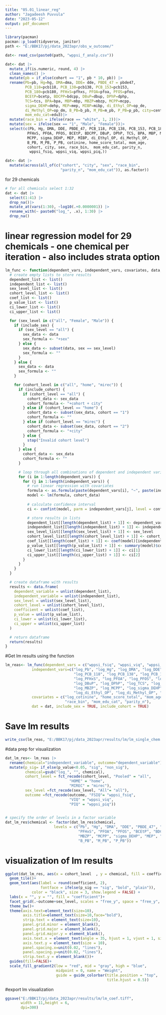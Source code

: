 ```yaml
---
title: "05.01_linear_reg"
author: "Jagadeesh Puvvula"
date: "2023-05-12"
output: pdf_document
---
```


```r
library(pacman)
pacman::p_load(tidyverse, janitor)
path <- "E:/BBK17/pj/data_2023apr/obs_w_outcome/"

dat<- read_csv(paste0(path, "wppsi_f_analy.csv"))
```

```r
dat<- dat |>
  mutate_if(is.numeric, round, 4) |>
  clean_names() |>
  mutate(pb = if_else(cohort == "1", pb * 10, pb)) |>
  rename(Pb=pb, Hg=hg, DMA=dma, DDE= dde, PBDE_47 = pbde47,
         PCB_118=pcb118, PCB_138=pcb138, PCB_153=pcb153,
         PCB_180=pcb180, PFHxS=pfhxs, PFOA=pfoa, PFOS=pfos,
         BCEtP=bcetp, BDCPP=bdcpp, DBuP=dbup, DPhP=dphp,
         TCS=tcs, BPA=bpa, MBP=mbp, MBZP=mbzp, MCPP=mcpp,
         sigma_DEHP=dehp, MEP=mep, MIBP=mibp, di_Ethyl_OP=op_de,
         di_Methyl_OP=op_dm, B_PB=b_pb, M_PB=m_pb, P_PB=p_pb, city=center,
         mom_edu_cat=edu3)|>
  mutate(race_bin = ifelse(race == "white", 1, 2))|>
  mutate(sex = ifelse(sex == "1", "Male", "Female"))|>
  select(c(Pb, Hg, DMA, DDE, PBDE_47, PCB_118, PCB_138, PCB_153, PCB_180,
          PFHxS, PFOA, PFOS, BCEtP, BDCPP, DBuP, DPhP, TCS, BPA, MBP, MBZP,
          MCPP, sigma_DEHP, MEP, MIBP, di_Ethyl_OP, di_Methyl_OP, 
          B_PB, M_PB, P_PB, cotinine, home_score_total, mom_age, 
          cohort, city, sex, race_bin,  mom_edu_cat, parity_n, 
           wppsi_fsiq, wppsi_viq, wppsi_piq,))

dat<- dat |> 
  mutate(across(all_of(c("cohort", "city", "sex", "race_bin", 
                         "parity_n", "mom_edu_cat")), as.factor))

```

for 29 chemicals
```r
# for all chemicals select 1:32
dat <- dat |>
  select(1:41) |>
  drop_na()|>
  mutate_at(vars(1:30), ~log10(.+0.0000001)) |>
  rename_with(~ paste0("log_", .x), 1:30) |>
  drop_na()
```

# linear regression model for 29 chemicals - one chemical per iteration - also includes strata option
```r
lm_func <- function(dependent_vars, independent_vars, covariates, data, include_sex = TRUE, include_cohort = TRUE, conf_level = 0.95) {
  # create empty lists to store results
  dependent_list <- list()
  independent_list <- list()
  sex_level_list <- list()
  cohort_level_list <- list()
  coef_list <- list()
  p_value_list <- list()
  ci_lower_list <- list()
  ci_upper_list <- list()

  for (sex_level in c("all", "Female", "Male")) {
    if (include_sex) {
      if (sex_level == "all") {
        sex_data <- data
        sex_formula <- "+sex"
      } else {
        sex_data <- subset(data, sex == sex_level)
        sex_formula <- ""
      }
    } else {
      sex_data <- data
      sex_formula <- ""
    }

    for (cohort_level in c("all", "home", "mirec")) {
      if (include_cohort) {
        if (cohort_level == "all") {
          cohort_data <- sex_data
          cohort_formula <- "+cohort + city"
        } else if (cohort_level == "home") {
          cohort_data <- subset(sex_data, cohort == "1")
          cohort_formula <- ""
        } else if (cohort_level == "mirec") {
          cohort_data <- subset(sex_data, cohort == "2")
          cohort_formula <- "+city"
        } else {
          stop("Invalid cohort level")
        }
      } else {
        cohort_data <- sex_data
        cohort_formula <- ""
      }

      # loop through all combinations of dependent and independent variables
      for (i in 1:length(dependent_vars)) {
        for (j in 1:length(independent_vars)) {
          # run linear regression with covariates
          formula <- as.formula(paste(dependent_vars[i], "~", paste(independent_vars[j], "+log_cotinine+home_score_total+mom_age+race_bin+mom_edu_cat+parity_n", sex_formula, cohort_formula)))
          model <- lm(formula, cohort_data)
          
          # calculate confidence interval
          ci <- confint(model, parm = independent_vars[j], level = conf_level)

          # store results in lists
          dependent_list[[length(dependent_list) + 1]] <- dependent_vars[i]
          independent_list[[length(independent_list) + 1]] <- independent_vars[j]
          sex_level_list[[length(sex_level_list) + 1]] <- sex_level
          cohort_level_list[[length(cohort_level_list) + 1]] <- cohort_level
          coef_list[[length(coef_list) + 1]] <- coef(model)[independent_vars[j]]
          p_value_list[[length(p_value_list) + 1]] <- summary(model)$coefficients[independent_vars[j], 4]
          ci_lower_list[[length(ci_lower_list) + 1]] <- ci[1]
          ci_upper_list[[length(ci_upper_list) + 1]] <- ci[2]
        }
      }
    }
  }

  # create dataframe with results
  results <- data.frame(
    dependent_variable = unlist(dependent_list),
    independent_variable = unlist(independent_list),
    sex_level = unlist(sex_level_list),
    cohort_level = unlist(cohort_level_list),
    coefficient = unlist(coef_list),
    p_value = unlist(p_value_list),
    ci_lower = unlist(ci_lower_list),
    ci_upper = unlist(ci_upper_list)
  )

  # return dataframe
  return(results)
}
```

#Get lm results using the function
```r
lm_reas<- lm_func(dependent_vars = c("wppsi_fsiq", "wppsi_viq", "wppsi_piq"),
            independent_vars=c("log_Pb", "log_Hg", "log_DMA", "log_DDE", "log_PBDE_47",
                               "log_PCB_118", "log_PCB_138", "log_PCB_153", "log_PCB_180", 
                               "log_PFHxS", "log_PFOA", "log_PFOS", "log_BCEtP", "log_BDCPP",
                               "log_DBuP", "log_DPhP", "log_TCS", "log_BPA", "log_MBP",
                               "log_MBZP", "log_MCPP", "log_sigma_DEHP", "log_MEP", "log_MIBP",
                               "log_di_Ethyl_OP", "log_di_Methyl_OP", "log_B_PB", "log_M_PB", "log_P_PB"),
            covariates = c("log_cotinine", "home_score_total", "mom_age", "cohort", "city", "sex",
                           "race_bin", "mom_edu_cat", "parity_n"),
            dat = dat, include_sex = TRUE, include_cohort = TRUE)
```

# Save lm results
```r
write_csv(lm_reas, "E:/BBK17/pj/data_2023apr/results/lm/lm_single_chem.csv")
```

#data prep for visualization
```r
dat_lm_res<- lm_reas |>
  rename(chemical="independent_variable", outcome="dependent_variable")|>
  mutate(p_sig= if_else(p_value<0.05, "sig", "non_sig"),
         chemical=gsub("log_", "", chemical),
         cohort_level = fct_recode(cohort_level, "Pooled" = "all",
                             "HOME" = "home",
                             "MIREC" = "mirec"),
         sex_level =fct_recode(sex_level, "All"= "all"),
         outcome =fct_recode(outcome, "FSIQ"= "wppsi_fsiq",
                             "VIQ" = "wppsi_viq",
                             "PIQ" = "wppsi_piq"))
  

# specify the order of levels in a factor variable
dat_lm_res$chemical <- factor(dat_lm_res$chemical,
                      levels = c("Pb", "Hg", "DMA", "DDE", "PBDE_47", "PCB_118", "PCB_138", "PCB_153", "PCB_180",
                                 "PFHxS", "PFOA", "PFOS", "BCEtP", "BDCPP", "DBuP", "DPhP", "TCS", "BPA", "MBP",
                                 "MBZP", "MCPP", "sigma_DEHP", "MEP", "MIBP", "di_Ethyl_OP", "di_Methyl_OP", 
                                 "B_PB", "M_PB", "P_PB"))
```


# visualization of lm results
```r
ggplot(dat_lm_res, aes(x = cohort_level  , y = chemical, fill = coefficient))+
  geom_tile()+
  geom_text(aes(label = round(coefficient, 2),
                fontface = ifelse(p_sig == "sig", "bold", "plain")),
            color = "black", size = 3, show.legend = FALSE) +
  labs(x = "", y = "", fill = "coefficient")+
  facet_grid(.~outcome+sex_level, scales = "free_y", space = "free_y", switch = "both")+
  theme_bw()+
  theme(axis.text=element_text(size=10), 
        axis.title=element_text(size=10,face="bold"),
        strip.text = element_text(size=10),
        panel.grid.minor = element_blank(),
        panel.grid.major = element_blank(),
        panel.grid.major.y = element_blank(),
        axis.text.x = element_text(angle = 35, hjust = 1, vjust = 1, size = 10),
        axis.text.y = element_text(size = 10), 
        panel.spacing.x=unit(0.02, "lines"),
        panel.spacing.y=unit(0.02, "lines"),
        strip.text.y = element_blank())+
  guides(fill=FALSE)+
  scale_fill_gradient2(low = "red", mid = "gray", high = "blue", 
                       midpoint = 0, name = "Weight",
                       guide = guide_colorbar(title.position = "top",
                                              title.hjust = 0.5))


```

#export lm visualization
```r
ggsave("E:/BBK17/pj/data_2023apr/results/lm/lm_coef.tiff", 
       width = 11,height = 6,
       dpi=300)
```

